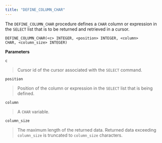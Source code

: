 ```yaml
---
title: "DEFINE_COLUMN_CHAR"
---
```




The `DEFINE_COLUMN_CHAR` procedure defines a `CHAR` column or expression in the `SELECT` list that is to be returned and retrieved in a cursor.

``` text
DEFINE_COLUMN_CHAR(<c> INTEGER, <position> INTEGER, <column>
CHAR, <column_size> INTEGER)
```

**Parameters**

`c`

> Cursor id of the cursor associated with the `SELECT` command.

`position`

> Position of the column or expression in the `SELECT` list that is being defined.

`column`

> A `CHAR` variable.

`column_size`

> The maximum length of the returned data. Returned data exceeding `column_size` is truncated to `column_size` characters.
